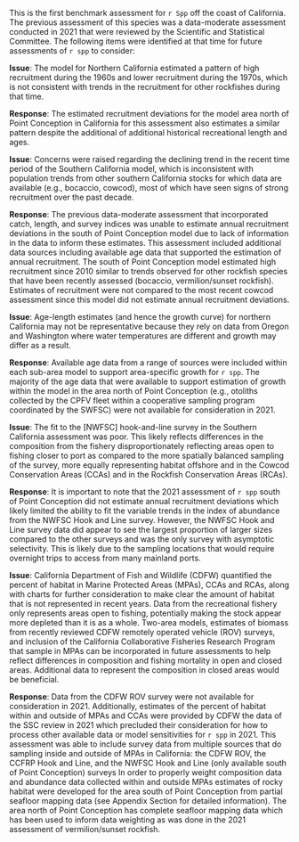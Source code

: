 This is the first benchmark assessment for `r Spp` off the coast of California. The previous assessment of this species was a data-moderate assessment conducted in 2021 that were reviewed by the Scientific and Statistical Committee. The following items were identified at that time for future assessments of `r spp` to consider:

**Issue**: The model for Northern California estimated a pattern of high recruitment during the 1960s and lower recruitment during the 1970s, which is not consistent with trends in the recruitment for other rockfishes during that time.


**Response**: The estimated recruitment deviations for the model area north of Point Conception in California for this assessment also estimates a similar pattern despite the additional of additional historical recreational length and ages.


**Issue**: Concerns were raised regarding the declining trend in the recent time period of the Southern California model, which is inconsistent with population trends from other southern California stocks for which data are available (e.g., bocaccio, cowcod), most of which have seen signs of strong recruitment over the past decade.

**Response**: The previous data-moderate assessment that incorporated catch, length, and survey indices was unable to estimate annual recruitment deviations in the south of Point Conception model due to lack of information in the data to inform these estimates. This assessment included additional data sources including available age data that supported the estimation of annual recruitment. The south of Point Conception model estimated high recruitment since 2010 similar to trends observed for other rockfish species that have been recently assessed (bocaccio, vermilion/sunset rockfish). Estimates of recruitment were not compared to the most recent cowcod assessment since this model did not estimate annual recruitment deviations. 


**Issue**: Age-length estimates (and hence the growth curve) for northern California may not be representative because they rely on data from Oregon and Washington where water temperatures are different and growth may differ as a result.


**Response**: Available age data from a range of sources were included within each sub-area model to support area-specific growth for `r spp`. The majority of the age data that were available to support estimation of growth within the model in the area north of Point Conception (e.g., otoliths collected by the CPFV fleet within a cooperative sampling program coordinated by the SWFSC) were not available for consideration in 2021.


**Issue**: The fit to the [NWFSC] hook-and-line survey in the Southern California assessment was poor. This likely reflects differences in the composition from the fishery disproportionately reflecting areas open to fishing closer to port as compared to the more spatially balanced sampling of the survey, more equally representing habitat offshore and in the Cowcod Conservation Areas (CCAs) and in the Rockfish Conservation Areas (RCAs).

**Response**: It is important to note that the 2021 assessment of `r spp` south of Point Conception did not estimate annual recruitment deviations which likely limited the ability to fit the variable trends in the index of abundance from the NWFSC Hook and Line survey. However, the NWFSC Hook and Line survey data did appear to see the largest proportion of larger sizes compared to the other surveys and was the only survey with asymptotic selectivity. This is likely due to the sampling locations that would require overnight trips to access from many mainland ports. 


**Issue**: California Department of Fish and Wildlife (CDFW) quantified the percent of habitat in Marine Protected Areas (MPAs), CCAs and RCAs, along with charts for further consideration to make clear the amount of habitat that is not represented in recent years. Data from the recreational fishery only represents areas open to fishing, potentially making the stock appear more depleted than it is as a whole. Two-area models, estimates of biomass from recently reviewed CDFW remotely operated vehicle (ROV) surveys, and inclusion of the California Collaborative Fisheries Research Program that sample in MPAs can be incorporated in future assessments to help reflect differences in composition and fishing mortality in open and closed areas. Additional data to represent the composition in closed areas would be beneficial.


**Response**: Data from the CDFW ROV survey were not available for consideration in 2021. Additionally, estimates of the percent of habitat within and outside of MPAs and CCAs were provided by CDFW the data of the SSC review in 2021 which precluded their consideration for how to process other available data or model sensitivities for `r spp` in 2021. This assessment was able to include survey data from multiple sources that do sampling inside and outside of MPAs in California: the CDFW ROV, the CCFRP Hook and Line, and the NWFSC Hook and Line (only available south of Point Conception) surveys In order to properly weight composition data and abundance data collected within and outside MPAs estimates of rocky habitat were developed for the area south of Point Conception from partial seafloor mapping data (see Appendix Section \ref{cdfw-rov-index} for detailed information). The area north of Point Conception has complete seafloor mapping data which has been used to inform data weighting as was done in the 2021 assessment of vermilion/sunset rockfish.
